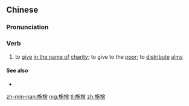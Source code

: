 {{also|施舍}}
==Chinese==
{{zh-forms|s=施舍}}

===Pronunciation===
{{zh-pron
|m=shīshě
|c=si1 se2
|h=pfs=sṳ̂-sá
|mn=qz,xm,zz:si-sià/tw:si-siá
|cat=v
}}

===Verb===
{{zh-verb}}

# to [[give]] [[in the name of]] [[charity]]; to give to the [[poor]]; to [[distribute]] [[alms]]

====See also====
* {{zh-l|布施}}

[[zh-min-nan:施捨]]
[[mg:施捨]]
[[tl:施捨]]
[[zh:施捨]]